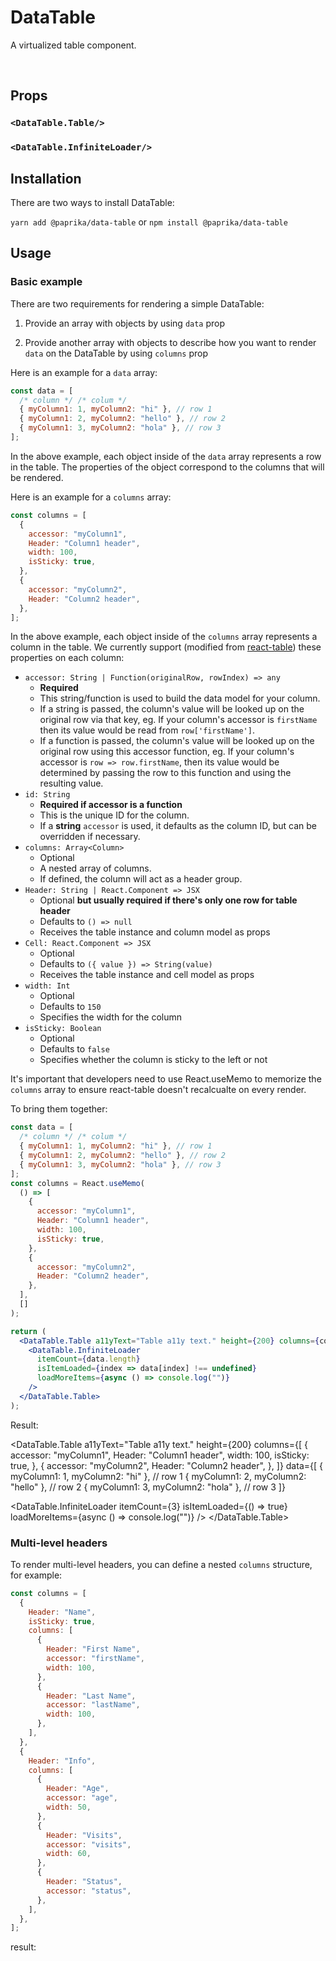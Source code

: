 
# DataTable

A virtualized table component.

<SimpleExample />

<br />

## Props

### `<DataTable.Table/>`

<Props of={DataTable.Table} />

### `<DataTable.InfiniteLoader/>`

<Props of={DataTable.InfiniteLoader} />

## Installation

There are two ways to install DataTable:

`yarn add @paprika/data-table` or `npm install @paprika/data-table`

## Usage

### Basic example

There are two requirements for rendering a simple DataTable:

1. Provide an array with objects by using `data` prop

2. Provide another array with objects to describe how you want to render `data` on the DataTable by using `columns` prop

Here is an example for a `data` array:

```jsx
const data = [
  /* column */ /* colum */
  { myColumn1: 1, myColumn2: "hi" }, // row 1
  { myColumn1: 2, myColumn2: "hello" }, // row 2
  { myColumn1: 3, myColumn2: "hola" }, // row 3
];
```

In the above example, each object inside of the `data` array represents a row in the table. The properties of the object correspond to the columns that will be rendered.

Here is an example for a `columns` array:

```jsx
const columns = [
  {
    accessor: "myColumn1",
    Header: "Column1 header",
    width: 100,
    isSticky: true,
  },
  {
    accessor: "myColumn2",
    Header: "Column2 header",
  },
];
```

In the above example, each object inside of the `columns` array represents a column in the table. We currently support (modified from [react-table](https://react-table.tanstack.com/docs/api/useTable#column-options)) these properties on each column:

- `accessor: String | Function(originalRow, rowIndex) => any`
  - **Required**
  - This string/function is used to build the data model for your column.
  - If a string is passed, the column's value will be looked up on the original row via that key, eg. If your column's accessor is `firstName` then its value would be read from `row['firstName']`.
  - If a function is passed, the column's value will be looked up on the original row using this accessor function, eg. If your column's accessor is `row => row.firstName`, then its value would be determined by passing the row to this function and using the resulting value.
- `id: String`
  - **Required if accessor is a function**
  - This is the unique ID for the column.
  - If a **string** `accessor` is used, it defaults as the column ID, but can be overridden if necessary.
- `columns: Array<Column>`
  - Optional
  - A nested array of columns.
  - If defined, the column will act as a header group.
- `Header: String | React.Component => JSX`
  - Optional **but usually required if there's only one row for table header**
  - Defaults to `() => null`
  - Receives the table instance and column model as props
- `Cell: React.Component => JSX`
  - Optional
  - Defaults to `({ value }) => String(value)`
  - Receives the table instance and cell model as props
- `width: Int`
  - Optional
  - Defaults to `150`
  - Specifies the width for the column
- `isSticky: Boolean`
  - Optional
  - Defaults to `false`
  - Specifies whether the column is sticky to the left or not

<Toast>
  It's important that developers need to use React.useMemo to memorize the <code>columns</code> array to ensure
  react-table doesn't recalcualte on every render.
</Toast>

To bring them together:

```jsx
const data = [
  /* column */ /* colum */
  { myColumn1: 1, myColumn2: "hi" }, // row 1
  { myColumn1: 2, myColumn2: "hello" }, // row 2
  { myColumn1: 3, myColumn2: "hola" }, // row 3
];
const columns = React.useMemo(
  () => [
    {
      accessor: "myColumn1",
      Header: "Column1 header",
      width: 100,
      isSticky: true,
    },
    {
      accessor: "myColumn2",
      Header: "Column2 header",
    },
  ],
  []
);

return (
  <DataTable.Table a11yText="Table a11y text." height={200} columns={columns} data={data}>
    <DataTable.InfiniteLoader
      itemCount={data.length}
      isItemLoaded={index => data[index] !== undefined}
      loadMoreItems={async () => console.log("")}
    />
  </DataTable.Table>
);
```

Result:

<DataTable.Table
  a11yText="Table a11y text."
  height={200}
  columns={[
    {
      accessor: "myColumn1",
      Header: "Column1 header",
      width: 100,
      isSticky: true,
    },
    {
      accessor: "myColumn2",
      Header: "Column2 header",
    },
  ]}
  data={[
    { myColumn1: 1, myColumn2: "hi" }, // row 1
    { myColumn1: 2, myColumn2: "hello" }, // row 2
    { myColumn1: 3, myColumn2: "hola" }, // row 3
  ]}
>
  <DataTable.InfiniteLoader itemCount={3} isItemLoaded={() => true} loadMoreItems={async () => console.log("")} />
</DataTable.Table>

### Multi-level headers

To render multi-level headers, you can define a nested `columns` structure, for example:

```jsx
const columns = [
  {
    Header: "Name",
    isSticky: true,
    columns: [
      {
        Header: "First Name",
        accessor: "firstName",
        width: 100,
      },
      {
        Header: "Last Name",
        accessor: "lastName",
        width: 100,
      },
    ],
  },
  {
    Header: "Info",
    columns: [
      {
        Header: "Age",
        accessor: "age",
        width: 50,
      },
      {
        Header: "Visits",
        accessor: "visits",
        width: 60,
      },
      {
        Header: "Status",
        accessor: "status",
      },
    ],
  },
];
```

result:

<MultilevelHeaderExample />
